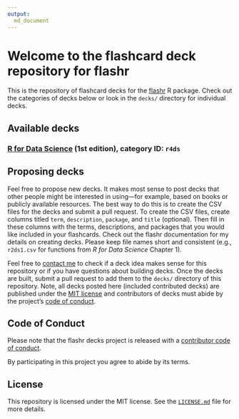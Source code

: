 ```yaml
---
output:
  md_document
---
```


# Welcome to the flashcard deck repository for flashr

This is the repository of flashcard decks for the [flashr](https://github.com/JeffreyRStevens/flashr) R package. Check out the categories of decks below or look in the `decks/` directory for individual decks.

## Available decks

### [R for Data Science](https://r4ds.had.co.nz) (1st edition), category ID: `r4ds`

<!-- ### [R for Data Science](https://r4ds.had.co.nz) (2nd edition), category ID `r4ds2e` -->

## Proposing decks

Feel free to propose new decks. It makes most sense to post decks that other people might be interested in using---for example, based on books or publicly available resources. The best way to do this is to create the CSV files for the decks and submit a pull request. To create the CSV files, create columns titled `term`, `description`, `package`, and `title` (optional). Then fill in these columns with the terms, descriptions, and packages that you would like included in your flashcards. Check out the flashr documentation for my details on creating decks. Please keep file names short and consistent (e.g., `r2ds1.csv` for functions from *R for Data Science* Chapter 1).

Feel free to [contact me](mailto:jeffrey.r.stevens@protonmail.com) to check if a deck idea makes sense for this repository or if you have questions about building decks. Once the decks are built, submit a pull request to add them to the `decks/` directory of this repository. Note, all decks posted here (included contributed decks) are published under the [MIT license](LICENSE.md) and contributors of decks must abide by the project's [code of conduct](code_of_conduct.md).

## Code of Conduct

Please note that the flashr decks project is released with a [contributor code of conduct](code_of_conduct.md).

By participating in this project you agree to abide by its terms.

## License

This repository is licensed under the MIT license. See the [`LICENSE.md`](LICENSE.md) file for more details.
